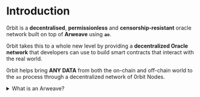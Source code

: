
# Introduction
 
0rbit is a __decentralised__, __permissionless__ and __censorship-resistant__ oracle network built on top of __Arweave__ using __`ao`__.


0rbit takes this to a whole new level by providing a __decentralized Oracle network__ that developers can use to build smart contracts that interact with the real world.

0rbit helps bring __ANY DATA__ from both the on-chain and off-chain world to the `ao` process through a decentralized network of 0rbit Nodes.

<details>
<summary>What is an Arweave?</summary>

__<Link href="https://www.arweave.org/" className='#blue'>Arweave</Link> is a decentralized permanent data storage network.__
Recently, Arweave announced the release of the AO computer on the Arweave Network. 

<blockquote class="twitter-tweet" data-theme="dark"><p lang="en" dir="ltr">The hyper parallel computer launches right now. <a href="https://t.co/Gyf5F00VYm">pic.twitter.com/Gyf5F00VYm</a></p>&mdash; ao (@aoTheComputer) <a href="https://twitter.com/aoTheComputer/status/1762545634035290465?ref_src=twsrc%5Etfw">February 27, 2024</a></blockquote> <script async src="https://platform.twitter.com/widgets.js" charset="utf-8"></script>

This is a big step forward for the Arweave Ecosystem as it will enable developers to build smart contracts that can interact with each other on the Arweave Network. 
</details>
